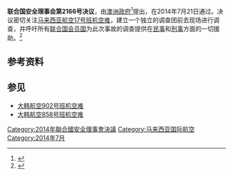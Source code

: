 {{Infobox UN resolution
|number = 2166
|organ = SC
|date = 7月21日
|year = 2014年
|meeting = 7,221
|code = S/RES/2166
|document = http://www.un.org/en/ga/search/view_doc.asp?symbol=S/RES/2166%282014%29
|for = 15
|abstention = 0
|against = 0
|subject = [[马来西亚航空17号班机空难|马来西亚航空17号班机空难]]
|result = 通过
|image = Boeing 777-2H6ER 9M-MRD Malaysian (6658105143).jpg
|caption = 波音777客机降落，拍摄于2011年。
}}

'''联合国安全理事会第2166号决议'''，由[[澳洲政府|澳洲政府]]<ref name="abc">{{cite web| url =http://www.abc.net.au/news/2014-07-22/inside-australia-campaign-un-security-council-resolution-mh17/5614394| title =MH17: Inside the process behind the UN Security Council vote on Australian-sponsored resolution| publisher =[[ABC_Online|ABC Online]]| date =22 July 2014| accessdate =23 July 2014| archive-date =2017-10-19| archive-url =https://web.archive.org/web/20171019084722/http://www.abc.net.au/news/2014-07-22/inside-australia-campaign-un-security-council-resolution-mh17/5614394| dead-url =no}}</ref>提出，在2014年7月21日通过。决议密切关注[[马来西亚航空17号班机空难|马来西亚航空17号班机空难]]，建立一个独立的调查团前去现场进行调查，并呼吁所有[[联合国会员国|联合国会员国]]为此次事故的调查提供在[[民事|民事]]和[[刑事|刑事]]方面的一切援助。<ref name="unsc">{{cite web| url =http://www.un.org/en/ga/search/view_doc.asp?symbol=S/RES/2166%282014%29| title =Resolution 2166 (2014)| publisher =[[United_Nations|United Nations]]| accessdate =23 July 2014| archive-date =2020-11-07| archive-url =https://web.archive.org/web/20201107050058/https://www.un.org/en/ga/search/view_doc.asp?symbol=S%2FRES%2F2166%282014%29| dead-url =no}}</ref>

==参考资料==
{{reflist}}

==参见==
*[[大韩航空902号班机空难|大韩航空902号班机空难]]
*[[大韩航空858号班机空难|大韩航空858号班机空难]]

{{UNSCR 2014}}
{{頓巴斯戰爭}}

[[Category:2014年聯合國安全理事會決議|Category:2014年聯合國安全理事會決議]]
[[Category:马来西亚国际航空|Category:马来西亚国际航空]]
[[Category:2014年7月|Category:2014年7月]]